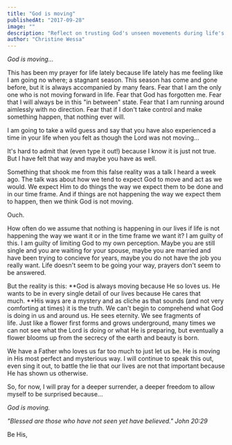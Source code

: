 ```yaml
---
title: "God is moving"
publishedAt: "2017-09-28"
image: ""
description: "Reflect on trusting God's unseen movements during life's stagnant seasons and the journey of faith."
author: "Christine Wessa"
---
```


_God is moving..._

This has been my prayer for life lately because life lately has me feeling like I am going no where; a stagnant season. This season has come and gone before, but it is always accompanied by many fears. Fear that I am the only one who is not moving forward in life. Fear that God has forgotten me. Fear that I will always be in this "in between" state. Fear that I am running around aimlessly with no direction. Fear that if I don't take control and make something happen, that nothing ever will.

I am going to take a wild guess and say that you have also experienced a time in your life when you felt as though the Lord was not moving...

It's hard to admit that (even type it out!) because I know it is just not true. But I have felt that way and maybe you have as well.

Something that shook me from this false reality was a talk I heard a week ago. The talk was about how we tend to expect God to move and act as we would. We expect Him to do things the way we expect them to be done and in our time frame. And if things are not happening the way we expect them to happen, then we think God is not moving.

Ouch.

How often do we assume that nothing is happening in our lives if life is not happening the way we want it or in the time frame we want it? I am guilty of this. I am guilty of limiting God to my own perception. Maybe you are still single and you are waiting for your spouse, maybe you are married and have been trying to concieve for years, maybe you do not have the job you really want. Life doesn't seem to be going your way, prayers don't seem to be answered.

But the reality is this: **God is always moving because He so loves us. He wants to be in every single detail of our lives because He cares that much. **His ways are a mystery and as cliche as that sounds (and not very comforting at times) it is the truth. We can't begin to comprehend what God is doing in us and around us. He sees eternity. We see fragments of life. Just like a flower first forms and grows underground, many times we can not see what the Lord is doing or what He is preparing, but eventually a flower blooms up from the secrecy of the earth and beauty is born.

We have a Father who loves us far too much to just let us be. He is moving in His most perfect and mysterious way. I will continue to speak this out, even sing it out, to battle the lie that our lives are not that important because He has shown us otherwise.

So, for now, I will pray for a deeper surrender, a deeper freedom to allow myself to be surprised because...

_God is moving._

_"Blessed are those who have not seen yet have believed." John 20:29_

Be His,
